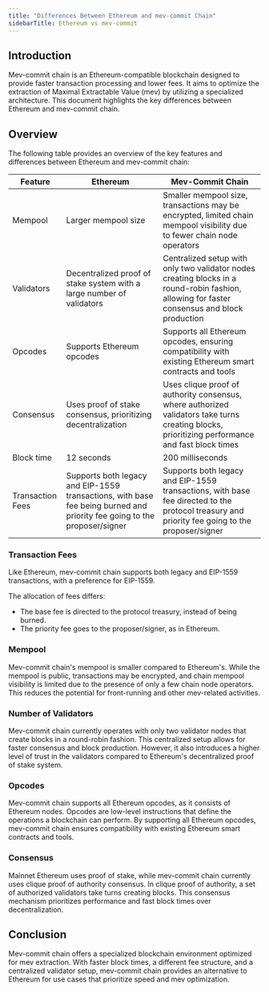 ```yaml
---
title: "Differences Between Ethereum and mev-commit Chain"
sidebarTitle: Ethereum vs mev-commit
---
```


## Introduction

Mev-commit chain is an Ethereum-compatible blockchain designed to provide faster transaction processing and lower fees.
It aims to optimize the extraction of Maximal Extractable Value (mev) by utilizing a specialized architecture.
This document highlights the key differences between Ethereum and mev-commit chain.

## Overview

The following table provides an overview of the key features and differences between Ethereum and mev-commit chain:

| Feature          | Ethereum                                                                                                                 | Mev-Commit Chain                                                                                                                                |
| ---------------- | ------------------------------------------------------------------------------------------------------------------------ | ----------------------------------------------------------------------------------------------------------------------------------------------- |
| Mempool          | Larger mempool size                                                                                                      | Smaller mempool size, transactions may be encrypted, limited chain mempool visibility due to fewer chain node operators                         |
| Validators       | Decentralized proof of stake system with a large number of validators                                                    | Centralized setup with only two validator nodes creating blocks in a round-robin fashion, allowing for faster consensus and block production    |
| Opcodes          | Supports Ethereum opcodes                                                                                                | Supports all Ethereum opcodes, ensuring compatibility with existing Ethereum smart contracts and tools                                          |
| Consensus        | Uses proof of stake consensus, prioritizing decentralization                                                             | Uses clique proof of authority consensus, where authorized validators take turns creating blocks, prioritizing performance and fast block times |
| Block time       | 12 seconds                                                                                                               | 200 milliseconds                                                                                                                                |
| Transaction Fees | Supports both legacy and EIP-1559 transactions, with base fee being burned and priority fee going to the proposer/signer | Supports both legacy and EIP-1559 transactions, with base fee directed to the protocol treasury and priority fee going to the proposer/signer   |

### Transaction Fees

Like Ethereum, mev-commit chain supports both legacy and EIP-1559 transactions, with a preference for EIP-1559.

The allocation of fees differs:

- The base fee is directed to the protocol treasury, instead of being burned.
- The priority fee goes to the proposer/signer, as in Ethereum.

### Mempool

Mev-commit chain's mempool is smaller compared to Ethereum's. While the mempool is public, transactions may be encrypted, and chain mempool visibility is limited due to the presence of only a few chain node operators. This reduces the potential for front-running and other mev-related activities.

### Number of Validators

Mev-commit chain currently operates with only two validator nodes that create blocks in a round-robin fashion. This centralized setup allows for faster consensus and block production. However, it also introduces a higher level of trust in the validators compared to Ethereum's decentralized proof of stake system.

### Opcodes

Mev-commit chain supports all Ethereum opcodes, as it consists of Ethereum nodes. Opcodes are low-level instructions that define the operations a blockchain can perform. By supporting all Ethereum opcodes, mev-commit chain ensures compatibility with existing Ethereum smart contracts and tools.

### Consensus

Mainnet Ethereum uses proof of stake, while mev-commit chain currently uses clique proof of authority consensus. In clique proof of authority, a set of authorized validators take turns creating blocks. This consensus mechanism prioritizes performance and fast block times over decentralization.

## Conclusion

Mev-commit chain offers a specialized blockchain environment optimized for mev extraction. With faster block times, a different fee structure, and a centralized validator setup, mev-commit chain provides an alternative to Ethereum for use cases that prioritize speed and mev optimization.
